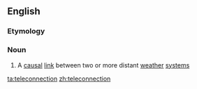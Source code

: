 ==English==

===Etymology===
{{prefix|tele|connection|lang=en}}

===Noun===
{{en-noun}}

# {{label|en|meteorology}} A [[causal]] [[link]] between two or more distant [[weather]] [[system]]s

[[ta:teleconnection]]
[[zh:teleconnection]]